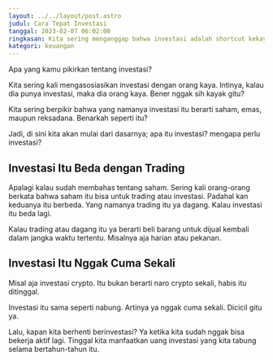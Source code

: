 ```yaml
---
layout: ../../layout/post.astro
judul: Cara Tepat Investasi
tanggal: 2023-02-07 06:02:00
ringkasan: Kita sering menganggap bahwa investasi adalah shortcut kekayaan. Benarkah?
kategori: keuangan
---
```


Apa yang kamu pikirkan tentang investasi?

Kita sering kali mengasosiasikan investasi dengan orang kaya. Intinya, kalau dia punya investasi, maka dia orang kaya. Bener nggak sih kayak gitu?

Kita sering berpikir bahwa yang namanya investasi itu berarti saham, emas, maupun reksadana. Benarkah seperti itu?

Jadi, di sini kita akan mulai dari dasarnya; apa itu investasi? mengapa perlu investasi?

## Investasi Itu Beda dengan Trading

Apalagi kalau sudah membahas tentang saham. Sering kali orang-orang berkata bahwa saham itu bisa untuk trading atau investasi. Padahal kan keduanya itu berbeda. Yang namanya trading itu ya dagang. Kalau investasi itu beda lagi.

Kalau trading atau dagang itu ya berarti beli barang untuk dijual kembali dalam jangka waktu tertentu. Misalnya aja harian atau pekanan.

## Investasi Itu Nggak Cuma Sekali

Misal aja investasi crypto. Itu bukan berarti naro crypto sekali, habis itu ditinggal.

Investasi itu sama seperti nabung. Artinya ya nggak cuma sekali. Dicicil gitu ya.

Lalu, kapan kita berhenti berinvestasi? Ya ketika kita sudah nggak bisa bekerja aktif lagi. Tinggal kita manfaatkan uang investasi yang kita tabung selama bertahun-tahun itu.
